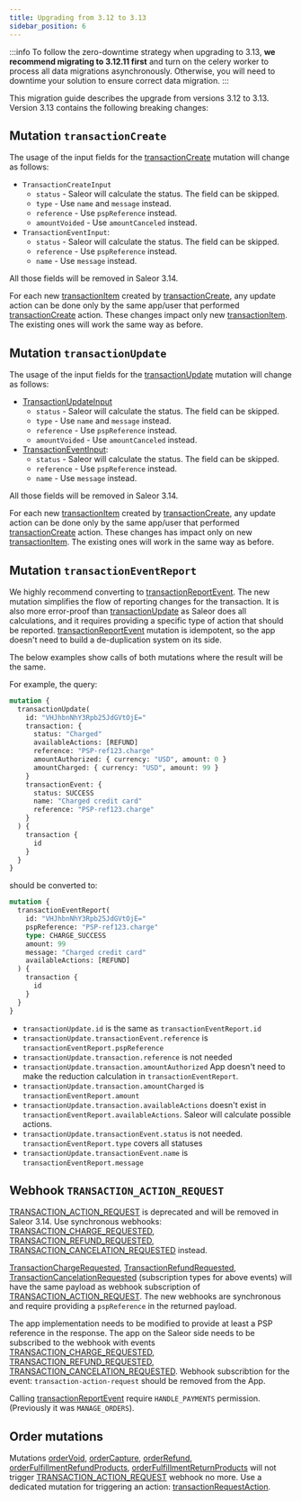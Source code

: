 ```yaml
---
title: Upgrading from 3.12 to 3.13
sidebar_position: 6
---
```


:::info
To follow the zero-downtime strategy when upgrading to 3.13, **we recommend migrating to 3.12.11 first** and turn on the celery worker to process all data migrations asynchronously.
Otherwise, you will need to downtime your solution to ensure correct data migration.
:::

This migration guide describes the upgrade from versions 3.12 to 3.13. Version 3.13 contains the following breaking changes:

## Mutation `transactionCreate`

The usage of the input fields for the [transactionCreate](../api-reference/payments/mutations/transaction-create) mutation will change as follows:

- `TransactionCreateInput`
  - `status` - Saleor will calculate the status. The field can be skipped.
  - `type` - Use `name` and `message` instead.
  - `reference` - Use `pspReference` instead.
  - `amountVoided` - Use `amountCanceled` instead.
- `TransactionEventInput`:
  - `status` - Saleor will calculate the status. The field can be skipped.
  - `reference` - Use `pspReference` instead.
  - `name` - Use `message` instead.

All those fields will be removed in Saleor 3.14.

For each new [transactionItem](../api-reference/payments/objects/transaction-item) created by [transactionCreate](../api-reference/payments/mutations/transaction-create), any update action can be done only by the same app/user that performed [transactionCreate](../api-reference/payments/mutations/transaction-create) action. These changes impact only new [transactionItem](../api-reference/payments/objects/transaction-item). The existing ones will work the same way as before.

## Mutation `transactionUpdate`

The usage of the input fields for the [transactionUpdate](../api-reference/payments/mutations/transaction-update) mutation will change as follows:

- [TransactionUpdateInput](../api-reference/payments/inputs/transaction-create-input)
  - `status` - Saleor will calculate the status. The field can be skipped.
  - `type` - Use `name` and `message` instead.
  - `reference` - Use `pspReference` instead.
  - `amountVoided` - Use `amountCanceled` instead.
- [TransactionEventInput](../api-reference/payments/inputs/transaction-event-input):
  - `status` - Saleor will calculate the status. The field can be skipped.
  - `reference` - Use `pspReference` instead.
  - `name` - Use `message` instead.

All those fields will be removed in Saleor 3.14.

For each new [transactionItem](../api-reference/payments/objects/transaction-item) created by [transactionCreate](../api-reference/payments/mutations/transaction-create), any update action can be done only by the same app/user that performed [transactionCreate](../api-reference/payments/mutations/transaction-create) action. These changes has impact only on new [transactionItem](../api-reference/payments/objects/transaction-item). The existing ones will work in the same way as before.

## Mutation `transactionEventReport`

We highly recommend converting to [transactionReportEvent](../api-reference/payments/mutations/transaction-event-report). The new mutation simplifies the flow of reporting changes for the transaction. It is also more error-proof than [transactionUpdate](../api-reference/payments/mutations/transaction-update) as Saleor does all calculations, and it requires providing a specific type of action that should be reported. [transactionReportEvent](../api-reference/payments/mutations/transaction-event-report) mutation is idempotent, so the app doesn't need to build a de-duplication system on its side.

The below examples show calls of both mutations where the result will be the same.

For example, the query:

```graphql
mutation {
  transactionUpdate(
    id: "VHJhbnNhY3Rpb25JdGVtOjE="
    transaction: {
      status: "Charged"
      availableActions: [REFUND]
      reference: "PSP-ref123.charge"
      amountAuthorized: { currency: "USD", amount: 0 }
      amountCharged: { currency: "USD", amount: 99 }
    }
    transactionEvent: {
      status: SUCCESS
      name: "Charged credit card"
      reference: "PSP-ref123.charge"
    }
  ) {
    transaction {
      id
    }
  }
}
```

should be converted to:

```graphql
mutation {
  transactionEventReport(
    id: "VHJhbnNhY3Rpb25JdGVtOjE="
    pspReference: "PSP-ref123.charge"
    type: CHARGE_SUCCESS
    amount: 99
    message: "Charged credit card"
    availableActions: [REFUND]
  ) {
    transaction {
      id
    }
  }
}
```

- `transactionUpdate.id` is the same as `transactionEventReport.id`
- `transactionUpdate.transactionEvent.reference` is `transactionEventReport.pspReference`
- `transactionUpdate.transaction.reference` is not needed
- `transactionUpdate.transaction.amountAuthorized` App doesn't need to make the reduction calculation in `transactionEventReport`.
- `transactionUpdate.transaction.amountCharged` is `transactionEventReport.amount`
- `transactionUpdate.transaction.availableActions` doesn't exist in `transactionEventReport.availableActions`. Saleor will calculate possible actions.
- `transactionUpdate.transactionEvent.status` is not needed. `transactionEventReport.type` covers all statuses
- `transactionUpdate.transactionEvent.name` is `transactionEventReport.message`

## Webhook `TRANSACTION_ACTION_REQUEST`

[TRANSACTION_ACTION_REQUEST](../api-reference/webhooks/enums/webhook-event-type-enum#code-style-fontweight-normal-webhookeventtypeenumbtransaction_action_requestbcode) is deprecated and will be removed in Saleor 3.14.
Use synchronous webhooks: [TRANSACTION_CHARGE_REQUESTED](../api-reference/webhooks/enums/webhook-event-type-enum#code-style-fontweight-normal-webhookeventtypeenumbtransaction_charge_requestedbcode),
[TRANSACTION_REFUND_REQUESTED](../api-reference/webhooks/enums/webhook-event-type-enum#code-style-fontweight-normal-webhookeventtypeenumbtransaction_refund_requestedbcode), [TRANSACTION_CANCELATION_REQUESTED](../api-reference/webhooks/enums/webhook-event-type-enum#code-style-fontweight-normal-webhookeventtypeenumbtransaction_cancelation_requestedbcode) instead.

[TransactionChargeRequested](../api-reference/payments/objects/transaction-charge-requested), [TransactionRefundRequested](../api-reference/payments/objects/transaction-refund-requested), [TransactionCancelationRequested](../api-reference/payments/objects/transaction-cancelation-requested) (subscription types for above events) will have the same payload as webhook subscription of [TRANSACTION_ACTION_REQUEST](../api-reference/webhooks/enums/webhook-event-type-enum#code-style-fontweight-normal-webhookeventtypeenumbtransaction_action_requestbcode). The new webhooks are synchronous and require providing a `pspReference` in the returned payload.

The app implementation needs to be modified to provide at least a PSP reference in the response. The app on the Saleor side needs to be subscribed to the webhook with events [TRANSACTION_CHARGE_REQUESTED](../api-reference/webhooks/enums/webhook-event-type-enum#code-style-fontweight-normal-webhookeventtypeenumbtransaction_charge_requestedbcode),
[TRANSACTION_REFUND_REQUESTED](../api-reference/webhooks/enums/webhook-event-type-enum#code-style-fontweight-normal-webhookeventtypeenumbtransaction_refund_requestedbcode), [TRANSACTION_CANCELATION_REQUESTED](../api-reference/webhooks/enums/webhook-event-type-enum#code-style-fontweight-normal-webhookeventtypeenumbtransaction_cancelation_requestedbcode). Webhook subscribtion for the event: `transaction-action-request` should be removed from the App.

Calling [transactionReportEvent](../api-reference/payments/mutations/transaction-event-report) require `HANDLE_PAYMENTS` permission. (Previously it was `MANAGE_ORDERS`).

## Order mutations

Mutations [orderVoid](../api-reference/orders/mutations/order-void), [orderCapture](../api-reference/orders/mutations/order-capture), [orderRefund](../api-reference/orders/mutations/order-refund), [orderFulfillmentRefundProducts](../api-reference/orders/mutations/order-fulfillment-refund-products), [orderFulfillmentReturnProducts](../api-reference/orders/mutations/order-fulfillment-return-products) will not trigger [TRANSACTION_ACTION_REQUEST](../api-reference/webhooks/enums/webhook-event-type-enum#code-style-fontweight-normal-webhookeventtypeenumbtransaction_action_requestbcode) webhook no more. Use a dedicated mutation for triggering an action: [transactionRequestAction](../api-reference/payments/mutations/transaction-request-action).
